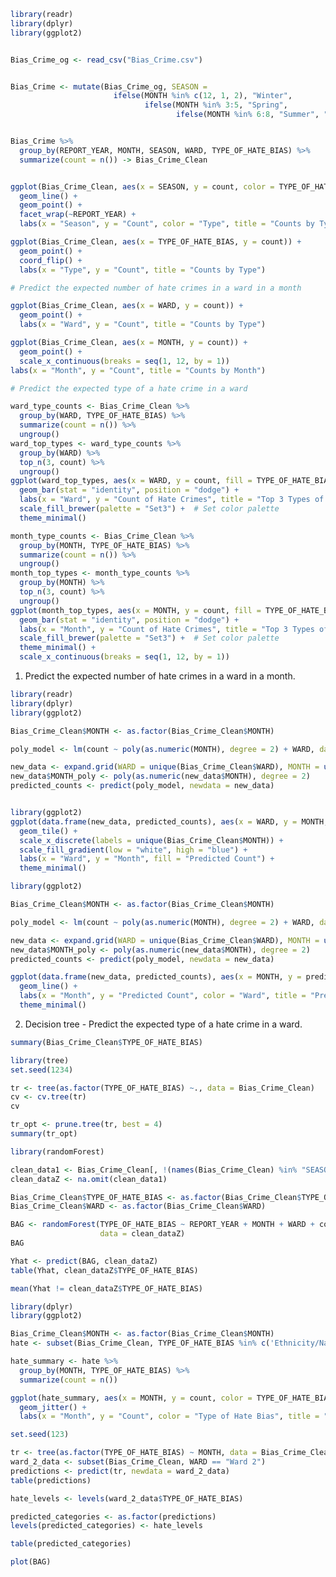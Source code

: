 ```r
library(readr)
library(dplyr)
library(ggplot2)


Bias_Crime_og <- read_csv("Bias_Crime.csv")


Bias_Crime <- mutate(Bias_Crime_og, SEASON = 
                       ifelse(MONTH %in% c(12, 1, 2), "Winter",
                              ifelse(MONTH %in% 3:5, "Spring",
                                     ifelse(MONTH %in% 6:8, "Summer", "Fall"))))


Bias_Crime %>% 
  group_by(REPORT_YEAR, MONTH, SEASON, WARD, TYPE_OF_HATE_BIAS) %>%
  summarize(count = n()) -> Bias_Crime_Clean


ggplot(Bias_Crime_Clean, aes(x = SEASON, y = count, color = TYPE_OF_HATE_BIAS, group = TYPE_OF_HATE_BIAS)) +
  geom_line() +
  geom_point() +
  facet_wrap(~REPORT_YEAR) +
  labs(x = "Season", y = "Count", color = "Type", title = "Counts by Type Over Seasons") + coord_flip()

ggplot(Bias_Crime_Clean, aes(x = TYPE_OF_HATE_BIAS, y = count)) +
  geom_point() +
  coord_flip() +
  labs(x = "Type", y = "Count", title = "Counts by Type")   

# Predict the expected number of hate crimes in a ward in a month

ggplot(Bias_Crime_Clean, aes(x = WARD, y = count)) +
  geom_point() +
  labs(x = "Ward", y = "Count", title = "Counts by Type")   

ggplot(Bias_Crime_Clean, aes(x = MONTH, y = count)) +
  geom_point() +
  scale_x_continuous(breaks = seq(1, 12, by = 1))
labs(x = "Month", y = "Count", title = "Counts by Month") 

# Predict the expected type of a hate crime in a ward 

ward_type_counts <- Bias_Crime_Clean %>%
  group_by(WARD, TYPE_OF_HATE_BIAS) %>%
  summarize(count = n()) %>%
  ungroup()
ward_top_types <- ward_type_counts %>%
  group_by(WARD) %>%
  top_n(3, count) %>%
  ungroup()
ggplot(ward_top_types, aes(x = WARD, y = count, fill = TYPE_OF_HATE_BIAS)) +
  geom_bar(stat = "identity", position = "dodge") +
  labs(x = "Ward", y = "Count of Hate Crimes", title = "Top 3 Types of Hate Crimes in Each Ward") +
  scale_fill_brewer(palette = "Set3") +  # Set color palette
  theme_minimal()

month_type_counts <- Bias_Crime_Clean %>%
  group_by(MONTH, TYPE_OF_HATE_BIAS) %>%
  summarize(count = n()) %>%
  ungroup()
month_top_types <- month_type_counts %>%
  group_by(MONTH) %>%
  top_n(3, count) %>%
  ungroup()
ggplot(month_top_types, aes(x = MONTH, y = count, fill = TYPE_OF_HATE_BIAS)) +
  geom_bar(stat = "identity", position = "dodge") +
  labs(x = "Month", y = "Count of Hate Crimes", title = "Top 3 Types of Hate Crimes in Each Month") +
  scale_fill_brewer(palette = "Set3") +  # Set color palette
  theme_minimal() +
  scale_x_continuous(breaks = seq(1, 12, by = 1))
```

1. Predict the expected number of hate crimes in a ward in a month. 
```r
library(readr)
library(dplyr)
library(ggplot2)

Bias_Crime_Clean$MONTH <- as.factor(Bias_Crime_Clean$MONTH)

poly_model <- lm(count ~ poly(as.numeric(MONTH), degree = 2) + WARD, data = Bias_Crime_Clean)

new_data <- expand.grid(WARD = unique(Bias_Crime_Clean$WARD), MONTH = unique(Bias_Crime_Clean$MONTH))
new_data$MONTH_poly <- poly(as.numeric(new_data$MONTH), degree = 2)
predicted_counts <- predict(poly_model, newdata = new_data)


library(ggplot2)
ggplot(data.frame(new_data, predicted_counts), aes(x = WARD, y = MONTH, fill = predicted_counts)) +
  geom_tile() +
  scale_x_discrete(labels = unique(Bias_Crime_Clean$MONTH)) +
  scale_fill_gradient(low = "white", high = "blue") +
  labs(x = "Ward", y = "Month", fill = "Predicted Count") +
  theme_minimal()
```


```r
library(ggplot2)

Bias_Crime_Clean$MONTH <- as.factor(Bias_Crime_Clean$MONTH)

poly_model <- lm(count ~ poly(as.numeric(MONTH), degree = 2) + WARD, data = Bias_Crime_Clean)

new_data <- expand.grid(WARD = unique(Bias_Crime_Clean$WARD), MONTH = unique(Bias_Crime_Clean$MONTH))
new_data$MONTH_poly <- poly(as.numeric(new_data$MONTH), degree = 2)
predicted_counts <- predict(poly_model, newdata = new_data)

ggplot(data.frame(new_data, predicted_counts), aes(x = MONTH, y = predicted_counts, group = WARD, color = as.factor(WARD))) +
  geom_line() +
  labs(x = "Month", y = "Predicted Count", color = "Ward", title = "Predicted Hate Crime Counts by Month and Ward") +
  theme_minimal()
```


2. Decision tree - Predict the expected type of a hate crime in a ward. 

```r
summary(Bias_Crime_Clean$TYPE_OF_HATE_BIAS)
```

```r
library(tree)
set.seed(1234)

tr <- tree(as.factor(TYPE_OF_HATE_BIAS) ~., data = Bias_Crime_Clean)
cv <- cv.tree(tr)
cv
```
```r
tr_opt <- prune.tree(tr, best = 4)
summary(tr_opt)
```

```r
library(randomForest)

clean_data1 <- Bias_Crime_Clean[, !(names(Bias_Crime_Clean) %in% "SEASON")]
clean_dataZ <- na.omit(clean_data1)

Bias_Crime_Clean$TYPE_OF_HATE_BIAS <- as.factor(Bias_Crime_Clean$TYPE_OF_HATE_BIAS)
Bias_Crime_Clean$WARD <- as.factor(Bias_Crime_Clean$WARD)

BAG <- randomForest(TYPE_OF_HATE_BIAS ~ REPORT_YEAR + MONTH + WARD + count,
                    data = clean_dataZ)
BAG
```

```r
Yhat <- predict(BAG, clean_dataZ)
table(Yhat, clean_dataZ$TYPE_OF_HATE_BIAS)
```

```r
mean(Yhat != clean_dataZ$TYPE_OF_HATE_BIAS)
```

```r
library(dplyr)
library(ggplot2)

Bias_Crime_Clean$MONTH <- as.factor(Bias_Crime_Clean$MONTH)
hate <- subset(Bias_Crime_Clean, TYPE_OF_HATE_BIAS %in% c('Ethnicity/National Origin', 'Race', 'Sexual Orientation'))

hate_summary <- hate %>%
  group_by(MONTH, TYPE_OF_HATE_BIAS) %>%
  summarize(count = n())

ggplot(hate_summary, aes(x = MONTH, y = count, color = TYPE_OF_HATE_BIAS)) +
  geom_jitter() +
  labs(x = "Month", y = "Count", color = "Type of Hate Bias", title = "Distribution of Hate Crimes by Month")
```


```r
set.seed(123)

tr <- tree(as.factor(TYPE_OF_HATE_BIAS) ~ MONTH, data = Bias_Crime_Clean)
ward_2_data <- subset(Bias_Crime_Clean, WARD == "Ward 2")
predictions <- predict(tr, newdata = ward_2_data)
table(predictions)
```


```r
hate_levels <- levels(ward_2_data$TYPE_OF_HATE_BIAS)

predicted_categories <- as.factor(predictions)
levels(predicted_categories) <- hate_levels

table(predicted_categories)
```

```r
plot(BAG)
```
